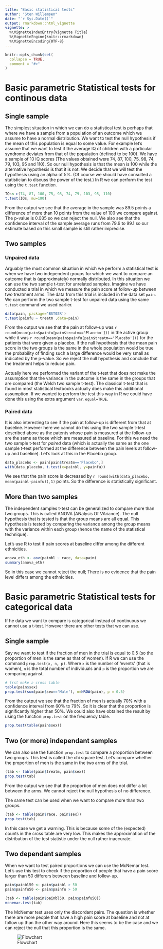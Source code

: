```yaml
---
title: "Basic statistical tests"
author: "Sten Willemsen"
date: "`r Sys.Date()`"
output: rmarkdown::html_vignette
vignette: >
  %\VignetteIndexEntry{Vignette Title}
  %\VignetteEngine{knitr::rmarkdown}
  %\VignetteEncoding{UTF-8}
---
```


```r
knitr::opts_chunk$set(
  collapse = TRUE,
  comment = "#>"
)
```


# Basic parametric Statistical tests for continous data

## Single sample

The simplest situation in which we can do a statistical test is perhaps that where we have a sample from a population of an outcome which we assume to have a normal distribution. We want to test the null hypothesis if the mean of this population is equal to some value. For example let's assume that we want to test if the average IQ of children with a particular syndrome deviates from that of the population (defined to be 100). We have a sample of 10 IQ scores (The values obtained were  74, 87, 100, 75, 98, 74, 79, 103, 95 and 110). 
So our null hypothesis is that the mean is 100 while the alternative hypothesis is that it is not. We decide that we will test the hypothesis using an alpha of 5%. (Of course we should have consulted a statistician to discuss the power of the test.) In R we can perform the test using the `t.test` function. 

```r
IQs<-c(74, 87, 100, 75, 98, 74, 79, 103, 95, 110)
t.test(IQs, mu=100) 
```
From the output we see that the average in the sample was 89.5 points a difference of more than 10 points from the value of 100 we compare against. The p-value is 0.035 so we can reject the null. We also see that the confidence interval of the sample average runs from 79.9 to 99.1 so our estimate based on this small sample is still rather imprecise. 

## Two samples

### Unpaired data
Arguably the most common situation in which we perform a statistical test is when we have two independent groups for which we want to compare an outcome that is (approximately) normally distributed. In this situation we can use the two sample t-test for unrelated samples. Imagine we have conducted a trial in which we measure the pain score at follow-up between two treatment arms. The data from this trial is included in the data set `pain`. We can perform the two sample t-test for unpaired data using the same `t.test` command we used earlier.
```r
data(pain, package='BST02R')
t.test(painfu ~ treatm ,data=pain)
```
From the output we see that the pain at follow-up was `r round(mean(pain$painfu[pain$treatm=='Placebo']))` in the active group while it was `r round(mean(pain$painfu[pain$treatm=='Placebo']))` for the patients that were given a placebo. If the null hypothesis that the mean pain score in the two groups is the same in the whole population would be true the probability of finding such a large difference would be very small as indicated by the p-value. So we reject the null hypothesis and conclude that the treatment helps to reduce pain.

Actually here we performed the variant of the t-test that does not make the assumption that the variance in the outcome is the same in the groups that are compared (the Welch two sample t-test). The classical t-test that is found in most statistical textbooks actually does make this additional assumption. If we wanted to perform the test this way in R we could have done this using the extra argument `var.equal=TRUE`.



### Paired data
It is also interesting to see if the pain at follow-up is different from that at baseline. However here we cannot do this using the two sample t-test described above as the patents whose pain is measured at the follow-up are the same as those which are measured at baseline. For this we need the two sample t-test for *paired* data (which is actually the same as the one sample t-test performed at the difference between the pain levels at follow-up and baseline). Let's look at this in the Placebo group.
```r
data_placebo <- pain[pain$treatm=='Placebo',]
with(data_placebo, t.test(x=painbl, y=painfu))
```
We see that the pain score is decreased by `r round(with(data_placebo, mean(painbl-painfu)),1)` points. So the difference is statistically significant.


## More than two samples
The independent samples t-test can be generalized to compare more than two groups. This is called ANOVA (ANalysis Of VAriance). The null hypothesis that is tested is that the group means are all equal. This hypothesis is tested by comparing the variance among the group means with the variance within each group (hence the name of the statistical technique).

Let's use R to test if pain scores at baseline differ among the different ethnicities. 
```r
anova_eth <- aov(painbl ~ race, data=pain)
summary(anova_eth)
```
So in this case we cannot reject the null; There is no evidence that the pain level differs among the ethnicities.

# Basic parametric Statistical tests for categorical data

If he data we want to compare is categorical instead of continuous we cannot use a t-test. However there are other tests that we can use. 


## Single sample

Say we want to test if the fraction of men in the trial is equal to 0.5 (so the proportion of men is the same as that of women). If R we can use the command `prop.test(x, n, p)`. Where `x` is the number of 'events' (that is women), `n` is the total number of individuals and `p` is the proportion we are comparing against. 

```r
# frst make a cross table
table(pain$sex)
prop.test(sum(pain$sex=='Male'), n=NROW(pain), p = 0.5)
```
From the output we see that the fraction of men is actually 70% with a confidence interval from 60% to 79%.  So it is clear that the proportion is significantly higher than 50%. We could also have obtained the result by using the function `prop.test` on the frequency table.
```r
prop.test(table(pain$sex))
```

## Two (or more) independant samples
We can also use the function `prop.test` to compare a proportion between two groups. This test is called the chi square test. Let's compare whether the proportion of men is the same in the two arms of the trial.
```r
(tab <- table(pain$treatm, pain$sex))
prop.test(tab)
```
From the output we see that the proportion of men does not differ a lot between the arms. We cannot reject the null hypothesis of no difference.

The same test can be used when we want to compare more than two groups.

```r
(tab <- table(pain$race, pain$sex))
prop.test(tab)
```
In this case we get a warning. This is because some of the (expected) counts in the cross table are very low. This makes the approximation of the distribution of the test statistic under the null rather inaccurate.


## Two dependant samples

When  we want to test paired proportions we can use the McNemar test.  Let's use this test to check if the proportion of people that have a pain score larger than 50 differers between baseline and follow-up.
```r
pain$painbl50 <- pain$painbl > 50
pain$painfu50 <- pain$painfu > 50

(tab <- table(pain$painbl50, pain$painfu50))
mcnemar.test(tab)
```
The McNemar test uses only the discordant pairs. The question is whether there are more people that have a high pain score at baseline and not at follow up than the other way around. Here this seems to be the case and we can reject the null that this proportion is the same.

![Flowchart](Flowchart.jpg)
